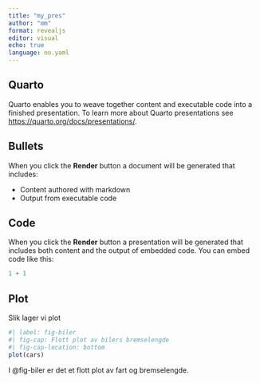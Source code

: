 ```yaml
---
title: "my_pres"
author: "mm"
format: revealjs
editor: visual
echo: true
language: no.yaml
---
```


## Quarto

Quarto enables you to weave together content and executable code into a finished presentation.
To learn more about Quarto presentations see <https://quarto.org/docs/presentations/>.

## Bullets

When you click the **Render** button a document will be generated that includes:

-   Content authored with markdown
-   Output from executable code

## Code

When you click the **Render** button a presentation will be generated that includes both content and the output of embedded code.
You can embed code like this:

```r
1 + 1
```

## Plot

Slik lager vi plot

```r
#| label: fig-biler
#| fig-cap: Flott plot av bilers bremselengde
#| fig-cap-location: bottom
plot(cars)
```

I @fig-biler er det et flott plot av fart og bremselengde.
